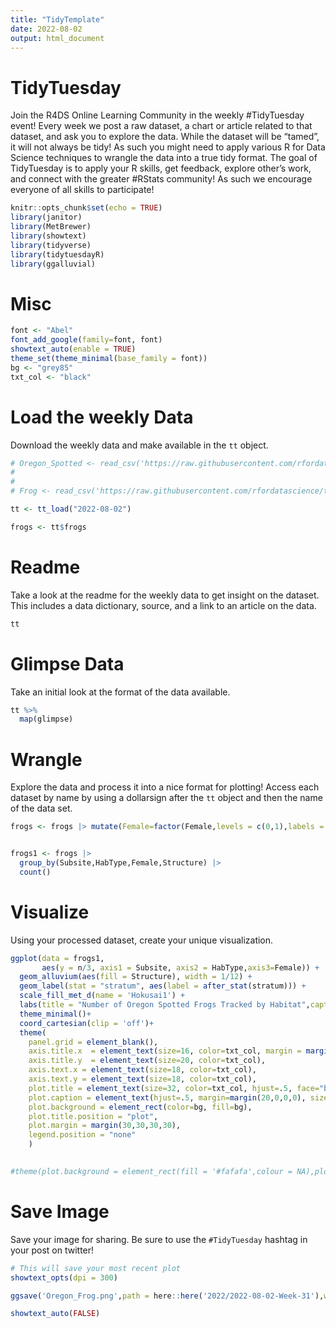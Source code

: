 ```yaml
---
title: "TidyTemplate"
date: 2022-08-02
output: html_document
---
```


# TidyTuesday

Join the R4DS Online Learning Community in the weekly #TidyTuesday event!
Every week we post a raw dataset, a chart or article related to that dataset, and ask you to explore the data.
While the dataset will be “tamed”, it will not always be tidy! As such you might need to apply various R for Data Science techniques to wrangle the data into a true tidy format.
The goal of TidyTuesday is to apply your R skills, get feedback, explore other’s work, and connect with the greater #RStats community!
As such we encourage everyone of all skills to participate!

```r

knitr::opts_chunk$set(echo = TRUE)
library(janitor)
library(MetBrewer)
library(showtext)
library(tidyverse)
library(tidytuesdayR)
library(ggalluvial)


```

# Misc

```r

font <- "Abel"
font_add_google(family=font, font)
showtext_auto(enable = TRUE) 
theme_set(theme_minimal(base_family = font))
bg <- "grey85"
txt_col <- "black"
```


# Load the weekly Data

Download the weekly data and make available in the `tt` object.

```r

# Oregon_Spotted <- read_csv('https://raw.githubusercontent.com/rfordatascience/tidytuesday/master/data/2022/2022-08-02/Oregon_spotted_frog_telemetry_at_Crane_Prairie_OR.csv')
# 
# 
# Frog <- read_csv('https://raw.githubusercontent.com/rfordatascience/tidytuesday/master/data/2022/2022-08-02/frog.csv')

tt <- tt_load("2022-08-02")

```
```r
frogs <- tt$frogs

```


# Readme

Take a look at the readme for the weekly data to get insight on the dataset.
This includes a data dictionary, source, and a link to an article on the data.

```r

tt

```


# Glimpse Data

Take an initial look at the format of the data available.

```r

tt %>% 
  map(glimpse)

```

# Wrangle

Explore the data and process it into a nice format for plotting! Access each dataset by name by using a dollarsign after the `tt` object and then the name of the data set.

```r
frogs <- frogs |> mutate(Female=factor(Female,levels = c(0,1),labels = c('Male','Female')))


frogs1 <- frogs |> 
  group_by(Subsite,HabType,Female,Structure) |> 
  count() 


```


# Visualize

Using your processed dataset, create your unique visualization.

```r

ggplot(data = frogs1,
       aes(y = n/3, axis1 = Subsite, axis2 = HabType,axis3=Female)) +
  geom_alluvium(aes(fill = Structure), width = 1/12) +
  geom_label(stat = "stratum", aes(label = after_stat(stratum))) +
  scale_fill_met_d(name = 'Hokusai1') +
  labs(title = "Number of Oregon Spotted Frogs Tracked by Habitat",caption = '# TidyTuesday | Data: usgs.gov | Design: Oluwafemi Oyedele',y='Number of Frogs')+
  theme_minimal()+
  coord_cartesian(clip = 'off')+
  theme(
    panel.grid = element_blank(),
    axis.title.x  = element_text(size=16, color=txt_col, margin = margin(10,0,0,0)),
    axis.title.y  = element_text(size=20, color=txt_col),
    axis.text.x = element_text(size=18, color=txt_col),
    axis.text.y = element_text(size=18, color=txt_col),
    plot.title = element_text(size=32, color=txt_col, hjust=.5, face="bold", margin=margin(0,0,30,0)),
    plot.caption = element_text(hjust=.5, margin=margin(20,0,0,0), size=18, color=txt_col, face="bold"),
    plot.background = element_rect(color=bg, fill=bg),
    plot.title.position = "plot",
    plot.margin = margin(30,30,30,30),
    legend.position = "none"
    )

  
#theme(plot.background = element_rect(fill = '#fafafa',colour = NA),plot.margin = margin(t = 20,r = 20,b = 20,l = 20),panel.grid = element_blank(),plot.title.position  = 'plot',plot.title = element_text(margin = margin(t = 0,r = 10,b = 0,l = 0)))
```

# Save Image

Save your image for sharing. Be sure to use the `#TidyTuesday` hashtag in your post on twitter! 

```r

# This will save your most recent plot
showtext_opts(dpi = 300) 

ggsave('Oregon_Frog.png',path = here::here('2022/2022-08-02-Week-31'),width = 15,height = 13,dpi = 300)

showtext_auto(FALSE)


```
